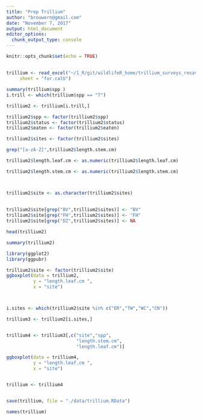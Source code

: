 ---
title: "Prep Trillium"
author: "brouwern@gmail.com"
date: "November 7, 2017"
output: html_document
editor_options: 
  chunk_output_type: console
---

```{r setup, include=FALSE}
knitr::opts_chunk$set(echo = TRUE)
```

## 


```{r}
trillium <- read_excel("~/1_R/git/wildlifeR_home/trillium_surveys_resave.xlsx", 
     sheet = "for.calU")
```



```{r}
summary(trillium$spp )
i.trill <- which(trillium$spp == "T")

trillium2 <- trillium[i.trill,]

trillium2$spp <- factor(trillium2$spp)
trillium2$status <- factor(trillium2$status)
trillium2$eaten <- factor(trillium2$eaten)

trillium2$sites <- factor(trillium2$sites)

grep("[a-zA-Z]",trillium2$length.stem.cm)

trillium2$length.leaf.cm <- as.numeric(trillium2$length.leaf.cm)

trillium2$length.stem.cm <- as.numeric(trillium2$length.stem.cm)



trillium2$site <- as.character(trillium2$sites)
  
  
trillium2$site[grep("BV",trillium2$sites)] <- "BV"
trillium2$site[grep("FH",trillium2$sites)] <- "FH"
trillium2$site[grep("DZ",trillium2$sites)] <- NA

```



```{r}
head(trillium2)

summary(trillium2)
```





```{r}
library(ggplot2)
library(ggpubr)

trillium2$site <- factor(trillium2$site)
ggboxplot(data = trillium2,
          y = "length.leaf.cm ",
          x = "site")



i.sites <- which(trillium2$site %in% c("ER","TW","WC","CN"))

trillium3 <- trillium2[i.sites,]


trillium4 <- trillium3[,c("site","spp",
                          "length.stem.cm",
                          "length.leaf.cm")]

ggboxplot(data = trillium4,
          y = "length.leaf.cm ",
          x = "site")



```



```{r}
trillium <- trillium4


save(trillium, file = "./data/trillium.RData")
```


```{r}
names(trillium)
```

